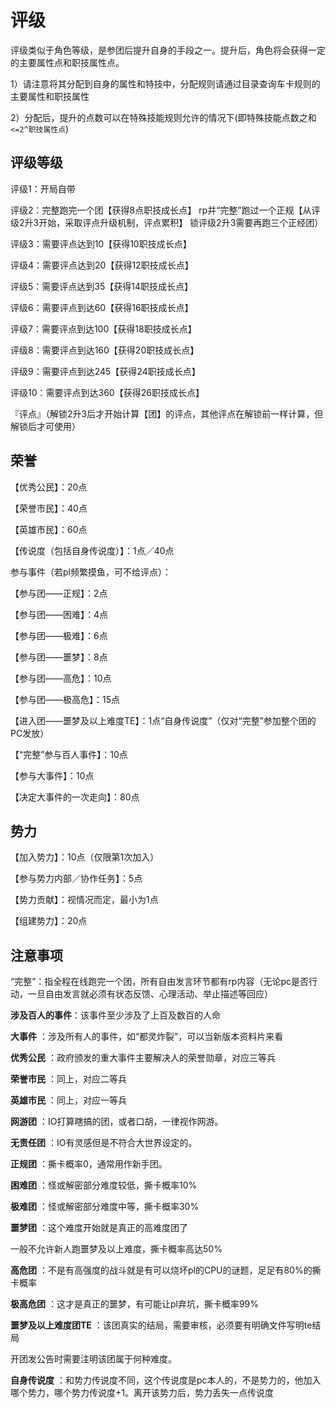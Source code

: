 # 评级

评级类似于角色等级，是参团后提升自身的手段之一。提升后，角色将会获得一定的主要属性点和职技属性点。

1）请注意将其分配到自身的属性和特技中，分配规则请通过目录查询车卡规则的主要属性和职技属性

2）分配后，提升的点数可以在特殊技能规则允许的情况下(即特殊技能点数之和`<=2^职技属性点`)

## 评级等级

评级1：开局自带

评级2：完整跑完一个团【获得8点职技成长点】
<Callout type="info">
rp并“完整”跑过一个正规【从评级2升3开始，采取评点升级机制，评点累积】
锁评级2升3需要再跑三个正经团）
</Callout>


评级3：需要评点达到10【获得10职技成长点】

评级4：需要评点达到20【获得12职技成长点】

评级5：需要评点达到35【获得14职技成长点】

评级6：需要评点到达60【获得16职技成长点】

评级7：需要评点到达100【获得18职技成长点】

评级8：需要评点到达160【获得20职技成长点】

评级9：需要评点到达245【获得24职技成长点】

评级10：需要评点到达360【获得26职技成长点】

『评点』（解锁2升3后才开始计算【团】的评点，其他评点在解锁前一样计算，但解锁后才可使用）

## 荣誉

【优秀公民】：20点

【荣誉市民】：40点

【英雄市民】：60点

【传说度（包括自身传说度）】：1点／40点

参与事件（若pl频繁摸鱼，可不给评点）：

【参与团——正规】：2点

【参与团——困难】：4点

【参与团——极难】：6点

【参与团——噩梦】：8点

【参与团——高危】：10点

【参与团——极高危】：15点

【进入团——噩梦及以上难度TE】：1点“自身传说度”（仅对“完整”参加整个团的PC发放）

【“完整”参与百人事件】：10点

【参与大事件】：10点

【决定大事件的一次走向】：80点

## 势力

【加入势力】：10点（仅限第1次加入）

【参与势力内部／协作任务】：5点

【势力贡献】：视情况而定，最小为1点

【组建势力】：20点

## 注意事项

“完整”：指全程在线跑完一个团，所有自由发言环节都有rp内容（无论pc是否行动，一旦自由发言就必须有状态反馈、心理活动、举止描述等回应）

**涉及百人的事件**：该事件至少涉及了上百及数百的人命

 **大事件** ：涉及所有人的事件，如“都灵炸裂”，可以当新版本资料片来看

 **优秀公民** ：政府颁发的重大事件主要解决人的荣誉勋章，对应三等兵

 **荣誉市民** ：同上，对应二等兵

 **英雄市民** ：同上，对应一等兵

 **网游团** ：IO打算瞎搞的团，或者口胡，一律视作网游。

 **无责任团** ：IO有灵感但是不符合大世界设定的。

 **正规团** ：撕卡概率0，通常用作新手团。

 **困难团** ：怪或解密部分难度较低，撕卡概率10%

 **极难团** ：怪或解密部分难度中等，撕卡概率30%

 **噩梦团** ：这个难度开始就是真正的高难度团了

一般不允许新人跑噩梦及以上难度，撕卡概率高达50%

 **高危团** ：不是有高强度的战斗就是有可以烧坏pl的CPU的谜题，足足有80%的撕卡概率

 **极高危团** ：这才是真正的噩梦，有可能让pl弃坑，撕卡概率99%

 **噩梦及以上难度团TE** ：该团真实的结局，需要审核，必须要有明确文件写明te结局

开团发公告时需要注明该团属于何种难度。

 **自身传说度** ：和势力传说度不同，这个传说度是pc本人的，不是势力的，他加入哪个势力，哪个势力传说度+1。离开该势力后，势力丢失一点传说度
